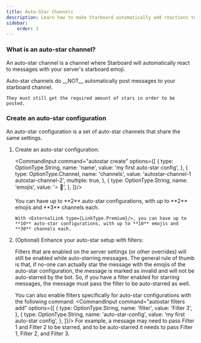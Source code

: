 ```yaml
---
title: Auto-Star Channels
description: Learn how to make Starboard automatically add reactions to messages
sidebar:
    order: 3
---
```



### What is an auto-star channel?

An auto-star channel is a channel where Starboard will automatically react to messages with your server's starboard emoji.

<Aside type="note" title="Beating the misconceptions">
    Auto-star channels do __NOT__ automatically post messages to your starboard channel.
    
    They must still get the required amount of stars in order to be posted.
</Aside>

### Create an auto-star configuration

An auto-star configuration is a set of auto-star channels that share the same settings.

<Steps>

1.  Create an auto-star configuration:

    <CommandInput command="autostar create" options={[
        {
            type: OptionType.String,
            name: 'name',
            value: 'my first auto-star config',
        },
        {
            type: OptionType.Channel,
            name: 'channels',
            value: 'autostar-channel-1 autostar-channel-2',
            multiple: true,
        },
        {
            type: OptionType.String,
            name: 'emojis',
            value: '⭐ 🍣',
        },
    ]}/>

    <Aside type="tip">
        You can have up to **2** auto-star configurations, with up to **2** emojis and **3** channels each.

        With <ExternalLink type={LinkType.Premium}/>, you can have up to **10** auto-star configurations, with up to **10** emojis and **30** channels each.
    </Aside>

2.  (Optional) Enhance your auto-star setup with filters:

    <LinkCard title="Creating filters" href="../../filters/creating-filters"/>

    Filters that are enabled on the server settings (or other overrides) will still be enabled while auto-starring messages.
    The general rule of thumb is that, if no-one can actually star the message with the emojis of the auto-star configuration, the message is marked as invalid and will not be auto-starred by the bot.
    So, if you have a filter enabled for starring messages, the message must pass the filter to be auto-starred as well.

    You can also enable filters specifically for auto-star configurations with the following command:
    <CommandInput command="autostar filters add" options={[
        {
            type: OptionType.String,
            name: 'filter',
            value: 'Filter 3',
        },
        {
            type: OptionType.String,
            name: 'auto-star-config',
            value: 'my first auto-star config',
        },
    ]}/>
    For example, a message may need to pass Filter 1 and Filter 2 to be starred, and to be auto-starred it needs to pass Filter 1, Filter 2, and Filter 3.
</Steps>
